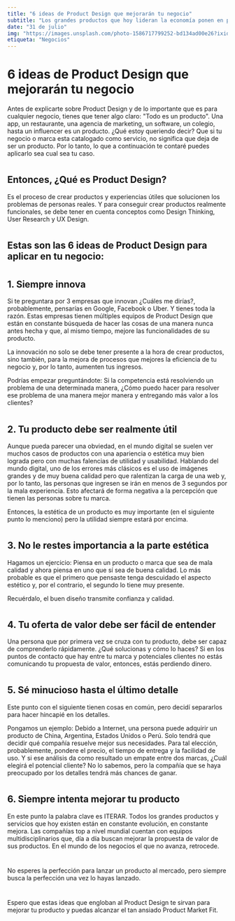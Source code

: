 ```yaml
---
title: "6 ideas de Product Design que mejorarán tu negocio"
subtitle: "Los grandes productos que hoy lideran la economía ponen en práctica estas ideas. Iterar es la clave."
date: "31 de julio"
img: "https://images.unsplash.com/photo-1586717799252-bd134ad00e26?ixid=MnwxMjA3fDB8MHxwaG90by1wYWdlfHx8fGVufDB8fHx8&ixlib=rb-1.2.1&auto=format&fit=crop&w=1000&q=80"
etiqueta: "Negocios"
---
```


# 6 ideas de Product Design que mejorarán tu negocio

Antes de explicarte sobre Product Design y de lo importante que es para cualquier negocio, tienes que tener algo claro: "Todo es un producto". Una app, un restaurante, una agencia de marketing, un software, un colegio, hasta un influencer es un producto. ¿Qué estoy queriendo decir? Que si tu negocio o marca esta catalogado como servicio, no significa que deja de ser un producto. Por lo tanto, lo que a continuación te contaré puedes aplicarlo sea cual sea tu caso.

#

## Entonces, ¿Qué es Product Design?

Es el proceso de crear productos y experiencias útiles que solucionen los problemas de personas reales. Y para conseguir crear productos realmente funcionales, se debe tener en cuenta conceptos como Design Thinking, User Research y UX Design.

#

## Estas son las 6 ideas de Product Design para aplicar en tu negocio:

#

## 1. Siempre innova

Si te preguntara por 3 empresas que innovan ¿Cuáles me dirías?, probablemente, pensarías en Google, Facebook o Uber. Y tienes toda la razón. Estas empresas tienen múltiples equipos de Product Design que están en constante búsqueda de hacer las cosas de una manera nunca antes hecha y que, al mismo tiempo, mejore las funcionalidades de su producto.

La innovación no solo se debe tener presente a la hora de crear productos, sino también, para la mejora de procesos que mejores la eficiencia de tu negocio y, por lo tanto, aumenten tus ingresos.

Podrías empezar preguntándote:
Si la competencia está resolviendo un problema de una determinada manera, ¿Cómo puedo hacer para resolver ese problema de una manera mejor manera y entregando más valor a los clientes?

#

## 2. Tu producto debe ser realmente útil

Aunque pueda parecer una obviedad, en el mundo digital se suelen ver muchos casos de productos con una apariencia o estética muy bien lograda pero con muchas falencias de utilidad y usabilidad. Hablando del mundo digital, uno de los errores más clásicos es el uso de imágenes grandes y de muy buena calidad pero que ralentizan la carga de una web y, por lo tanto, las personas que ingresen se irán en menos de 3 segundos por la mala experiencia. Esto afectará de forma negativa a la percepción que tienen las personas sobre tu marca.

Entonces, la estética de un producto es muy importante (en el siguiente punto lo menciono) pero la utilidad siempre estará por encima.

#

## 3. No le restes importancia a la parte estética

Hagamos un ejercicio: Piensa en un producto o marca que sea de mala calidad y ahora piensa en uno que sí sea de buena calidad. Lo más probable es que el primero que pensaste tenga descuidado el aspecto estético y, por el contrario, el segundo lo tiene muy presente.

Recuérdalo, el buen diseño transmite confianza y calidad.

#

## 4. Tu oferta de valor debe ser fácil de entender

Una persona que por primera vez se cruza con tu producto, debe ser capaz de comprenderlo rápidamente. ¿Qué solucionas y cómo lo haces? Si en los puntos de contacto que hay entre tu marca y potenciales clientes no estás comunicando tu propuesta de valor, entonces, estás perdiendo dinero.

#

## 5. Sé minucioso hasta el último detalle

Este punto con el siguiente tienen cosas en común, pero decidí separarlos para hacer hincapié en los detalles.

Pongamos un ejemplo:
Debido a Internet, una persona puede adquirir un producto de China, Argentina, Estados Unidos o Perú. Solo tendrá que decidir qué compañía resuelve mejor sus necesidades. Para tal elección, probablemente, pondere el precio, el tiempo de entrega y la facilidad de uso.
Y si ese análisis da como resultado un empate entre dos marcas, ¿Cuál elegirá el potencial cliente? No lo sabemos, pero la compañía que se haya preocupado por los detalles tendrá más chances de ganar.

#

## 6. Siempre intenta mejorar tu producto

En este punto la palabra clave es ITERAR. Todos los grandes productos y servicios que hoy existen están en constante evolución, en constante mejora. Las compañías top a nivel mundial cuentan con equipos multidisciplinarios que, día a día buscan mejorar la propuesta de valor de sus productos. En el mundo de los negocios el que no avanza, retrocede.

#

No esperes la perfección para lanzar un producto al mercado, pero siempre busca la perfección una vez lo hayas lanzado.

#

Espero que estas ideas que engloban al Product Design te sirvan para mejorar tu producto y puedas alcanzar el tan ansiado Product Market Fit.
